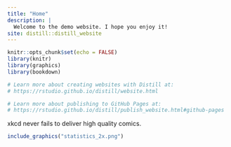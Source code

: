 ```yaml
---
title: "Home"
description: |
  Welcome to the demo website. I hope you enjoy it!
site: distill::distill_website
---
```


```r
knitr::opts_chunk$set(echo = FALSE)
library(knitr)
library(graphics)
library(bookdown)

# Learn more about creating websites with Distill at:
# https://rstudio.github.io/distill/website.html

# Learn more about publishing to GitHub Pages at:
# https://rstudio.github.io/distill/publish_website.html#github-pages

```

xkcd never fails to deliver high quality comics.

```r

include_graphics("statistics_2x.png")

```
